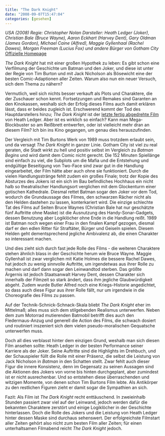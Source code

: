 ```yaml
---
title: "The Dark Knight"
date: "2008-09-07T15:47:04"
categories: [gesehen]
---
```


*USA (2008)
Regie: Christopher Nolan
Darsteller: Heath Ledger (Joker), Christian Bale (Bruce Wayne), Aaron Eckhart (Harvey Dent), Gary Oldman (James Gordon), Michael Caine (Alfred), Maggie Gyllenhaal (Rachel Dawes), Morgan Freeman (Lucius Fox) und andere Bürger von Gotham City*
[Offizielle Homepage](http://wwws.warnerbros.de/thedarkknight/)

*The Dark Knight* hat mit einer großen Hypothek zu leben: Es gibt schon eine Verfilmung der Geschichte um Batman und den Joker, und diese ist unter der Regie von Tim Burton und mit Jack Nicholson als Bösewicht eine der besten Comic-Adaptionen aller Zeiten. Warum also nun ein neuer Versuch, sich dem Thema zu nähern?

Vermutlich, weil sich nichts besser verkauft als Plots und Charaktere, die der Zuschauer schon kennt. Fortsetzungen und Remakes sind Garanten an den Kinokassen, weshalb sich der Erfolg dieses Films auch damit erklären lässt, dass er beides zugleich ist. Erschwerend kommt der Tod des Hauptdarstellers hinzu; *The Dark Knight* ist der [letzte fertig abgedrehte Film](/blog/2008/01/23/too-young-to-die/) von Heath Ledger. Aber ist es wirklich so einfach? Kann man Mega-Blockbuster so am Reißbrett entwerfen, oder ist vielleicht mehr dran an diesem Film? Ich bin ins Kino gegangen, um genau dies herauszufinden.

Der Vergleich mit Tim Burtons Werk von 1989 muss trotzdem erlaubt sein, und da versagt *The Dark Knight* in ganzer Linie. Gotham City ist viel zu real geraten, die Stadt wirkt zu hell und positiv selbst im Vergleich zu *Batman Begins* und wird damit dem Comic nicht gerecht. Die 152 Minuten Spiellänge sind einfach zu viel, die Subplots um die Mafia und die Entstehung und endgültige Beseitigung von Two-Face sind zwar gut in die Handlung eingearbeitet, der Film hätte aber auch ohne sie funktioniert. Durch die vielen Handlungsstränge fehlt zudem ein großes Finale; trotz der Kopie des Absturzes des Jokers ist ein sich im Bau befindliches Hochhaus ein nicht halb so theatralischer Handlungsort verglichen mit dem Glockenturm einer gotischen Kathedrale. Diesmal rettet Batman sogar den Joker vor dem Tod, wodurch die Grundaussage des Filmes, den schwarzen Rächer nicht als den Helden dastehen zu lassen, konterkariert wird. Die einzige schlechte Tat des Films auf Seiten Bruce Waynes (Christian Bale hat nur geschätzte fünf Auftritte ohne Maske) ist die Ausnutzung des Handy-Sonar-Gadgets, dessen Benutzung aber Logiklöcher ohne Ende in die Handlung reißt. 1989 ist Batman noch wegen einer Frau in den finalen Kampf gezogen, diesmal darf er den edlen Ritter für Straftäter, Bürger und Geiseln spielen. Diesem Helden geht dementsprechend jegliche Ambivalenz ab, die einen Charakter so interessant machen. 

Und dies zieht sich durch fast jede Rolle des Films - die weiteren Charaktere stehen ähnlich blass in der Geschichte herum wie Bruce Wayne. Maggie Gyllenhall ist zwar verglichen mit Katie Holmes die bessere Rachel Dawes, hat jedoch zu wenig sinnvolle Auftritte, um irgendetwas aus ihrer Rolle zu machen und darf dann sogar den Leinwandtod sterben. Das größte Ärgernis ist jedoch Staatsanwalt Harvey Dent, dessen Charakter sich innerhalb der Filmzeit so stark ändert, dass ihm jegliche Glaubwürdigkeit abgeht. Zudem wurde Butler Alfred noch eine Kriegs-Historie angedichtet, so dass auch diese Figur aus ihrer Rolle fällt, nur um irgendwie in die Choreografie des Films zu passen.

Auf der Technik-Schnick-Schnack-Skala bliebt *The Dark Knight* eher im Mittelmaß; alles muss sich dem stilgebenden Realismus unterwerfen. Neben dem zum Motorrad mutierenden Batmobil betrifft dies auch den Fledermaus-Anzug und generell die Action des Films, die schwach dosiert und routiniert inszeniert sich dem vielen pseudo-moralischen Gequatsche unterwerfen muss.

Doch all dies verblasst hinter dem einzigen Grund, weshalb man sich diesen Film ansehen sollte: Heath Ledger in der besten Performance seiner Karriere als der Joker. Seine Auftritte sind die Highlights im Drehbuch, und der Schauspieler füllt die Rolle mit einer Präsenz, die selbst die Leistung von Jack Nicholson in *Batman* in den Schatten stellt. Zwar fehlt auch dieser Figur die innere Konsistenz, denn im Gegensatz zu seinen Aussagen sind die Aktionen des Jokers von vorne bis hinten durchgeplant, aber zumindest ist er nicht ausrechenbar. Und so entstehen diese überraschenden und witzigen Momente, von denen schon Tim Burtons Film lebte. Als Antikörper zu den restlichen Figuren zieht er damit sogar die Sympathien an sich.

Fazit: Als Film ist *The Dark Knight* recht enttäuschend. In zweieinhalb Stunden passiert zwar viel auf der Leinwand, jedoch werden dafür die bekannten Charaktere zerstört und einige Logiklöcher in der Geschichte hinterlassen. Doch die Rolle des Jokers und die Leistung von Heath Ledger hinter dessen Maske sind durchaus sehenswert. Der erfolgreichste Filmstart aller Zeiten gehört also nicht zum besten Film aller Zeiten; für einen unterhaltsamen Filmabend reicht *The Dark Knight* jedoch.
